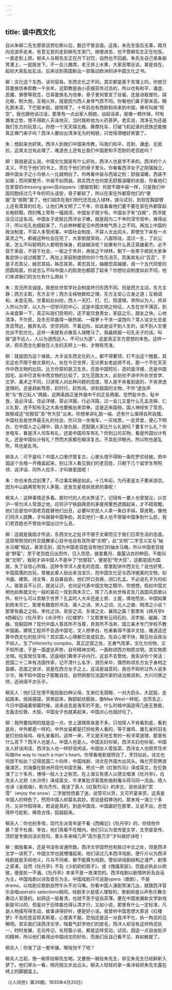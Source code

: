 ```yaml
---
---
---
```

title: 谈中西文化
---




自从朱柳二先生那夜谈劳伦斯以后，数日不曾会面。这夜，朱先生饭后无事，踏月向沧浪亭走来，有意无意的走到柳先生家门，顺便进去，也不管柳先生正在吃饭，一直走到上房。柳夫人与柳先生正在月下对饮，自然也不回避。朱先生自己拿条板凳凑上，一屁股坐下。不一会儿撤席，老王排上水果，大家且嚼且谈，甚是自在。起初大家乱扯乱谈，后来谈到英国新出一部轰动欧洲的讲中国文化之书。

柳：文化这个东西，谈何容易。东西文化之不同，其实都是基于生理上的。你想日耳曼族信奉耶教一千余年，这耶教是由小亚细亚传过去的，所以也有和平、谦虚、恶魔、罪孽等观念，日耳曼族名为信奉，骨子里何曾变了丝毫，还是进取冒险，探北极，制大炮，互相火并，就是因为西人身体气质不同。你看他们鼻子那末高，眼孔那末深，下巴那末挺，就晓得了。十年前也有西欧和尚来到中国，佛号叫做“照空”，我也跟他谈过话，那里有一点出家人相貌，谈起话来，就像一颗炸弹，时有爆发之势，恨不得欧人天诛地灭，当时我称他为火药菩萨。老实说，清净无为还是我们东方的玩意儿。你想一个天天探北极、赛摩托车、打破飞机纪录的民族还能做真正佛门弟子吗？西洋人要扮出清净无为的相貌，只觉得滑稽好笑罢了。

朱：想起来也好笑。西洋人到我们中国来传教，叫我们和平、忍耐、谦虚、无抵抗，这真太岂有此理了。难道世上还有比我们中国更和平忍耐的老百姓吗？

柳：我就是这么说。中国文化就是有什么好处，西洋人也是学不来的。西洋的个人主义，不在于他们的书上，而在于他们的骨子里头。你看看西洋女子之刚强独立，跟中国女子之小鸟依人一比就明白了。你再看中装与西装之别：舒服温暖，西装不如我；而间架整齐，中装不如西装。其实西方也何尝无舒服温暖的衣服，你看他们在家穿的dressing gown及slippers（便服软鞋）何尝不跟中装一样，只是我们中国同胞经过几千年的叩头请安，骨子都软了，所以在家在外都穿他们的“便服”及“拖鞋”罢了。他们祖宗在我们明代还在出入绿林，骑马试剑，到现在胸部臂上还有茸茸的红毛，让他们再文明了二千年，你且看看他们要不要在家在外都穿起长袍软鞋。西妇嘴上常有一撮胡须，中国女子就少有。中国女子有“白板”，西洋就没见过这名词。中国女子皮肤比西洋女子嫩，就是因为二千年的深守闺中，难得出汗，所以毛孔也细起来了。凡此种种都足见中西体格气质上之不同。再加上中国的政治制度，不容人多管闲事，中国社会制度，不容人太出风头，即使生下来有一点英灵之气，都被这种社会压完了，大家俯就常局，八面玲珑，混过一生，了此公案，怎么不叫聪明的人都明哲保身，假装糊涂呢？如果有什么真正英雄豪杰，必不容于家庭，不容于社会，一驱之于市井，再驱之干绿林，剩下一些孝子顺民大家争看武侠小说过瘾罢了。再加上家庭制度把你的个性先消灭，而美其名曰“百忍”，于是子忍其父，媳忍其姑，姊忍其弟，弟忍其兄，妯娌忍其妯娌，成一个五代同堂的团圆局面，你说怎么不叫中国人的脸庞也都圆了起来？你想社会制度如此不同，他们来讲我们的文化有什么用处？

朱：吾兄所言诚是。我想处世哲学社会制度终归东西不同。但是西方主动，东方主静；西方主取，东方主守；西方主格物致知之理，东方主安心立身之道；互相调和，未尝无用。世事如此纠纷，西人一天打、打、打。照道理，学所以为人，并非人所以为学，以人为一切学问的中心，这是中国文明之特征，人生在世不满百，到头来盘算一下，真正叫我们受用的，还不是饮食男女，家庭之乐，朋友之快，心地清净，不欠债，及冬天早晨得一碗热粥、一碟萝卜干求一温饱吗？常人谈文化总是贪高骛远，搬弄名词、空空洞洞、不着边际，如此是谈不到人生的，谈不到人生便也谈不到文化。这样一来就有点像盲人骑瞎马了。我最佩服一句孔夫子的话，叫做“道不远人，人以为道而远人，不可以为道”，这是真正东方思想的本色。这样一讲，把东西文化都放在人生的天秤上一称，才稍有凭准。

柳：就是因为这个缘故，大半谈东西文化的人，都不得要领，打不出这个圈套。其实这也不限于做文章的人。处在今日世界，无论男女老幼贤不肖，那一个不在天天作中西文物的比较。比方你穿的是卫生衣，还是中国短衫，造的是洋楼，还是中国园宅，此中已含有中西文物的比较了。文化范围太大，此刻也不讲中外处世哲学、文学、美术之不同，只讲常人对此种问题的态度。常人是不肯看到底的，不肯渗透道理的，总是趋新骛奇，赶时行、赶热闹。讲到我国的文物，不外“虚张声势”与“舍己耘人”两路，这两条路正是外强中干的正反两面。忽然耻中衣，耻中食，说必洋话，住必洋楼，穿必洋服，行必洋路，过一会儿又是什么孔孟尧舜、仁义礼智，连不知有无之大禹也要搬出来崇奉。这是近来国弱，国人神经失了常态，故郁成这“忧郁狂”及“夸大狂”出来。你想单讲礼貌一端，还有什么值得自吹自擂。中国社会是世界最无礼的社会。你只消一坐电车，一买戏票，一走弄堂，便心下明白，在中国人之心理中，路人皆仇敌，还配跟人家比什么礼貌吗？要复什么礼？你坐电车，看是洋人司车有礼，还是中国司车有礼？你到公司买物，看是外国伙计有礼，还是中国伙计有礼？然而大家都在糊涂复古。不具批评眼光，所以吹也是乱吹，骂也是乱骂。

柳夫人：可不是吗？中国人口里尽管复古，心里头恨不得制一条陀罗尼经被，把中国这个古棺一齐掩盖起来，别让洋人看见我们的老百姓，只剩下几个留学生带狗领、说洋话、同外人拉手，才叫做爱国呢！

朱：你也未免忒刻薄了。不过事实确是如此。十几年前，为丹麦皇太子要来游京，因为中山路两旁有穷人茅屋，还发生星夜拆民房的事昵！

柳夫人：这种事情还多着。那时代的人也太笑话了。记得有一要人也曾提议，以京沪一带为洋人常游之地，应将沪宁铁路两旁的茅屋用篱笆遮围起来，才不碍观瞻。他们总是怕中国老百姓替他们出丑，必要叫穷民人人拿一条白手绢，穿皮靴，像他们同洋人跳舞，才叫做替中国争脸。其实他们一辈人也不曾替中国争到什么脸，我们老百姓也不曾给中国出过什么丑。

柳：这就是我刚才所说，东西文化之批评不限于文章而见于我们日常生活的态度。这班带狗领的外交跳舞家心目中也自有其所谓“文明”，此“文明”二字含义实与“抽水马桶”相近，甚至无别，因为中国老百姓没有他们的抽水马桶，所以中国老百姓是“野蛮”。至于老百姓日出而作，日入而息，披星戴月、晨露沾衣的种田，不能叫做“文明”。我刚才讲中国人不是中了“忧郁狂”，便是犯“夸大狂”，这都是因为国弱，失了自信心所致。这种专学洋人皮毛的态度，那里配讲中西文化？说也好笑，中国腐儒的古玩，常被此辈人抬出来当宝贝，而中国文化足与西洋媲美的文物，如书画、建筑、诗文等，反自暴自弃。他们开口尧舜，闭口孔孟，不必说孔子为何如人，彼辈且不认识，就说认识，也何足代表中国文物之精华。你想想，假如中国文明也如希腊文化一般的昙花一现到周末灭亡，除了几本处世格言及几首国风民歌以外，有什么可以贡献于世界？孔孟时人大半还是土房、土屋，席地而坐，中国如果到周末灭亡，那里有魏晋的书法、唐人之诗、宋人之词、元人之曲、明清之小说？那里有羲之之帖、李杜之诗、易安之词、东坡之文、襄阳之画？那里有《拜月亭》《西厢记》《牡丹亭》《水浒传》《红楼梦》？又那里有云冈石刻、活字版、磁器、漆器、宫殿园林？现代中国人尊其所不当尊，弃其所不当弃，国立美术专门学校不教中国画，建筑工程师不会造中国宅，文人把李白、杜甫看得不值半文钱，难道这还算中西文化的批评吗？其实国人心理都已变成狂态。先自心里不快，眼见社会政治不如人，生了inferiority complex，真正迂腐之处，无勇气改革，文化为何物，又不知所谓，于是一面虚张声势，自号精神文明，一面称颂西方物质文明。其实物质文明，吃穿居住享用，还是咱们黄帝子孙内行。这且不去管他，我告诉你个笑话：民国二十二年有法国作家，记不清什么名字，游历来华，偶然称颂东方女子身材之袅娜，态度之安详，说是在西方女子之上。这话是诚意的，我也不知听过外人说多少次，殊不知中国女子那敢自信，自然把那位法国作家的话当做讽刺，大兴问罪之师，还闹得不亦乐乎。

柳夫人：他们正在恨不能投胎白种父母，生来红毛碧眼，一对大奶头、大屁股，走起路来，摇摇摆摆，哭笑起来，胸部起伏膨胀，像Mae West一样呢。总而言之，今日中国碰着倒霉时候，说来说去是海军的不是。什么时候中国造得几座无畏舰，去轰击伦敦、大阪，中国女子也就美起来，中国点心也就好吃了。

柳：我所要指明的就是这一点。世上道理原来差不多，只怕常人不肯看到底，看到底处，中外都是一样的。中外女装都是打扮给男人看的，等于雄鸡、雄孔雀的羽毛是打扮给母鸡、母孔雀看的。这样一来，不又是天地生育的一桩寻常道理，那里有什么高下？西洋人也是人，中国人也是人。中国夫妇吵架，西洋夫妇也吵架，中国女人好谈闲话，西洋女人也一样好说闲话，中国女人管饭菜，西洋女人也把烹饪术叫做the way to reach a man's heart。你常看电影就明白了。烹饪如此，诗文也何尝不如此？记得民国二十四年，中国戏剧、诗文在外国大出风头。梅兰芳受聘游俄演艺，刘海粟在欧洲开现代中国艺展，熊式一把《红鬃烈马》译成英文，在伦敦演了三个多月，博得一般人士之称赏。在上海又有德人以德文唱演《牡丹亭》，白克夫人又把《水浒传》译成英文，牛津某批评家竟称施耐庵与荷马同一流品。德人也译《金瓶梅》，称为杰作。我读了英人《红鬃烈马》的序文，说他读到“赏雪”（enjoy the snow）二字就恍惚着了迷，说雪可以赏，又可开宴来赏，这真是中国人的特色了。然而中国人却莫名其妙。若说是假捧场的，那末戏一演三个多月，又非作假得来，若说是真的，到底中国戏、中国画好在那里，又说不出，总觉得杯弓蛇影，稀奇古怪，狐疑起来。

柳夫人：你也别多怪，现代左派青年是不看《西厢记》《牡丹亭》的，你怪他作甚？至于杜甫、李白，他们真看不在眼内。他们只认为宣传是文学，文学是宣传，顶好是专做白话长短句，里头多来喊几声“高尔基万岁”才叫做好诗呢！

柳：据我看来，还是书没有读通所致。西洋文学固然也有胜过中文之处，但是西洋文学一读死了，中国文学也就懵懂起来。他们读过几本西洋戏剧，便斤斤以为西洋戏剧就是天经地义，凡与不同者，都不能算为戏剧。譬如讲戏剧结构之谨严，剧情之紧凑，自然《牡丹亭》不及《少奶奶的扇子》，或《傀儡家庭》。但是必执此以例彼，便是执一不通。《牡丹亭》本来不是一夜演完的。西洋戏剧以剧情转折及会话为主，中国戏剧以诗及音乐为主，中国戏剧只可说是opera（歌剧），不是drama，以戏剧论歌剧自然牛头不对马嘴。你看中国人演剧常演几出，就跟西洋音乐会唱operatic selections相同。戏剧多少是感人理智的，歌剧却是以声色乐舞合奏动人官感的。如把这一层看清，也就不至于徒自菲薄。要在中国发展新文学新戏剧是可以的，但是对于旧体裁也得认清才行。又如小说，那里有什么一定标准，凡是人物描写得生动，故事讲得好听，便是好小说。我曾听中国思想大家说《红楼梦》不及陀思妥耶夫斯基，心里真不服，恐怕还是这一派食洋不化，执一拘泥的见解吧。其实我们读西洋文学，喘着气赶学他们的皮毛，西洋人却没有这样拘泥执一，时时发展，无论传记、长短篇小说，都是这样变动，试验。因这一点自由批评的精神，所以他们看得出中国诗文的好处，而我们反自己看不见，弃如敝屣了。

柳夫人：你发了这一套牢骚，喉咙怕干了吧？

柳夫人立起，倒一碗茶给柳先生喝。又要倒一碗给朱先生，却见朱先生已经鼾鼾入梦了。他们举头一看，明月刚又步出云头。柳夫人轻轻的拿一条洋毡把朱先生露在椅上的脚腿盖上。

（《人间世》第26期，1935年4月20日）